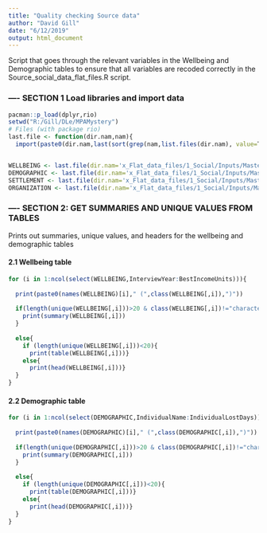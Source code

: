```yaml
---
title: "Quality checking Source data"
author: "David Gill"
date: "6/12/2019"
output: html_document
---
```

Script that goes through the relevant variables in the Wellbeing and Demographic tables to ensure that all variables are recoded correctly in the Source_social_data_flat_files.R script. 

### ---- SECTION 1 Load libraries and import data 
```r
pacman::p_load(dplyr,rio)
setwd("R:/Gill/DLe/MPAMystery")
# Files (with package rio)
last.file <- function(dir.nam,nam){
  import(paste0(dir.nam,last(sort(grep(nam,list.files(dir.nam), value=T)))))}


WELLBEING <- last.file(dir.nam='x_Flat_data_files/1_Social/Inputs/Master_database_exports/',nam='HH_tbl_WELLBEING')
DEMOGRAPHIC <- last.file(dir.nam='x_Flat_data_files/1_Social/Inputs/Master_database_exports/',nam='HH_tbl_DEMOGRAPHIC')
SETTLEMENT <- last.file(dir.nam='x_Flat_data_files/1_Social/Inputs/Master_database_exports/',nam='HH_tbl_SETTLEMENT')
ORGANIZATION <- last.file(dir.nam='x_Flat_data_files/1_Social/Inputs/Master_database_exports/',nam='HH_tbl_ORGANIZATION')
```


### ---- SECTION 2: GET SUMMARIES AND UNIQUE VALUES FROM TABLES 
Prints out summaries, unique values, and headers for the wellbeing and demographic tables 

#### 2.1 Wellbeing table
```r

for (i in 1:ncol(select(WELLBEING,InterviewYear:BestIncomeUnits))){
  
  print(paste0(names(WELLBEING)[i]," (",class(WELLBEING[,i]),")"))
  
  if(length(unique(WELLBEING[,i]))>20 & class(WELLBEING[,i])!="character"){
    print(summary(WELLBEING[,i]))
  }
  
  else{
    if (length(unique(WELLBEING[,i]))<20){
      print(table(WELLBEING[,i]))}
    else{
      print(head(WELLBEING[,i]))}
  }
}

```
#### 2.2 Demographic table
```r

for (i in 1:ncol(select(DEMOGRAPHIC,IndividualName:IndividualLostDays))){
  
  print(paste0(names(DEMOGRAPHIC)[i]," (",class(DEMOGRAPHIC[,i]),")"))
  
  if(length(unique(DEMOGRAPHIC[,i]))>20 & class(DEMOGRAPHIC[,i])!="character"){
    print(summary(DEMOGRAPHIC[,i]))
  }
  
  else{
    if (length(unique(DEMOGRAPHIC[,i]))<20){
      print(table(DEMOGRAPHIC[,i]))}
    else{
      print(head(DEMOGRAPHIC[,i]))}
  }
}

```
